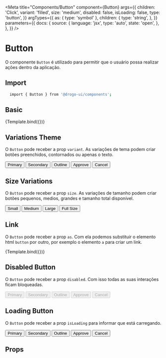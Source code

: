 

<Meta
  title="Components/Button"
  component={Button}
  args={{
    children: 'Click',
    variant: 'filled',
    size: 'medium',
    disabled: false,
    isLoading: false,
    type: 'button',
  }}
  argTypes={{
    as: { type: 'symbol' },
    children: {
      type: 'string',
    },
  }}
  parameters={{
    docs: {
      source: {
        language: 'jsx',
        type: 'auto',
        state: 'open',
      },
    },
  }}
/>


# Button

O componente `Button` é utilizado para permitir que o usuário possa realizar ações dentro da aplicação.

## Import

```sh
  import { Button } from '@drogo-ui/components';
```

## Basic

<Canvas>
  <Story
    name="Default"
    args={{
      children: 'Button',
    }}
  >
    {Template.bind({})}
  </Story>
</Canvas>

## Variations Theme

O `Button` pode receber a prop `variant`. As variações de tema podem criar botões preenchidos, contornados ou apenas o texto.

<Canvas>
  <Story name="Thema">
    <Button m="0.5rem" variant="filled">
      Primary
    </Button>
    <Button m="0.5rem" variant="standard">
      Secondary
    </Button>
    <Button m="0.5rem" variant="outline">
      Outline
    </Button>
    <Button m="0.5rem" variant="approve">
      Approve
    </Button>
    <Button m="0.5rem" variant="danger">
      Cancel
    </Button>
  </Story>
</Canvas>

## Size Variations

O `Button` pode receber a prop `size`. As variações de tamanho podem criar botões pequenos, medios, grandes e tamanho total disponível.

<Canvas>
  <Story name="Size">
    <Button m="0.5rem" variant="standard" size="small">
      Small
    </Button>
    <Button m="0.5rem" variant="standard" size="medium">
      Medium
    </Button>
    <Button m="0.5rem" variant="standard" size="large">
      Large
    </Button>
    <Button variant="standard" size="fullSize">
      Full Size
    </Button>
  </Story>
</Canvas>

## Link

O `Button` pode receber a prop `as`. Com ela podemos substituir o elemento html `button` por outro, por exemplo o elemento `a` para criar um link.

<Canvas>
  <Story
    name="Link"
    args={{
      children: 'Link',
      as: 'a',
      href: '#',
    }}
  >
    {Template.bind({})}
  </Story>
</Canvas>

## Disabled Button

O `Button` pode receber a prop `disabled`. Com isso todas as suas interações ficam bloqueadas.

<Canvas>
  <Story
    name="Disabled"
    args={{
      children: 'Button',
    }}
    parameters={{
      backgrounds: {
        default: 'paylivre',
      },
    }}
  >
    <Button m="0.5rem" disabled variant="filled">
      Primary
    </Button>
    <Button m="0.5rem" disabled variant="standard">
      Secondary
    </Button>
    <Button m="0.5rem" disabled variant="outline">
      Outline
    </Button>
    <Button m="0.5rem" disabled variant="approve">
      Approve
    </Button>
    <Button m="0.5rem" disabled variant="danger">
      Cancel
    </Button>
  </Story>
</Canvas>

## Loading Button

O `Button` pode receber a prop `isLoading` para informar que está carregando.

<Canvas>
  <Story name="Loading">
    <Button m="0.5rem" isLoading variant="filled">
      Primary
    </Button>
    <Button m="0.5rem" isLoading variant="standard">
      Secondary
    </Button>
    <Button m="0.5rem" isLoading variant="outline">
      Outline
    </Button>
    <Button m="0.5rem" isLoading variant="approve">
      Approve
    </Button>
    <Button m="0.5rem" isLoading variant="danger">
      Cancel
    </Button>
  </Story>
</Canvas>

## Props

<ArgsTable of={Button} />
